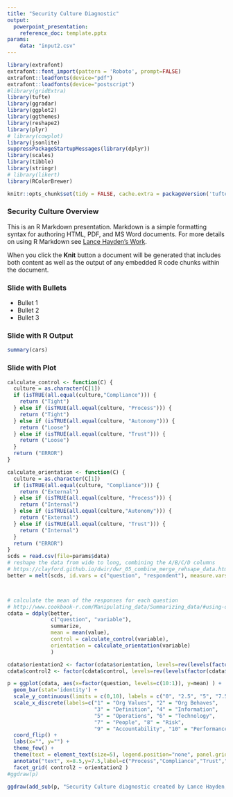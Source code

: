 ```yaml
---
title: "Security Culture Diagnostic"
output: 
  powerpoint_presentation:
    reference_doc: template.pptx
params: 
    data: "input2.csv"
---
```


```r
library(extrafont)
extrafont::font_import(pattern = 'Roboto', prompt=FALSE)
extrafont::loadfonts(device="pdf")
extrafont::loadfonts(device="postscript")
#library(gridExtra)
library(tufte)
library(ggradar)
library(ggplot2)
library(ggthemes)
library(reshape2)
library(plyr)
# library(cowplot)
library(jsonlite)
suppressPackageStartupMessages(library(dplyr))
library(scales)
library(tibble)
library(stringr)
# library(likert)
library(RColorBrewer)

knitr::opts_chunk$set(tidy = FALSE, cache.extra = packageVersion('tufte'))
```

### Security Culture Overview

This is an R Markdown presentation. Markdown is a simple formatting 
syntax for authoring HTML, PDF, and MS Word documents. For more 
details on using R Markdown see [Lance Hayden's Work](http://rmarkdown.rstudio.com).

When you click the **Knit** button a document will be generated that 
includes both content as well as the output of any embedded R code 
chunks within the document.

### Slide with Bullets

- Bullet 1
- Bullet 2
- Bullet 3

### Slide with R Output

```r
summary(cars)
```
### Slide with Plot

```r
calculate_control <- function(C) {
  culture = as.character(C[1])
  if (isTRUE(all.equal(culture,"Compliance"))) {
    return ("Tight")
  } else if (isTRUE(all.equal(culture, "Process"))) {
    return ("Tight")
  } else if (isTRUE(all.equal(culture, "Autonomy"))) {
    return ("Loose")
  } else if (isTRUE(all.equal(culture, "Trust"))) {
    return ("Loose")
  }
  return ("ERROR")
}

calculate_orientation <- function(C) {
  culture = as.character(C[1])
  if (isTRUE(all.equal(culture, "Compliance"))) {
    return ("External")
  } else if (isTRUE(all.equal(culture, "Process"))) {
    return ("Internal")
  } else if (isTRUE(all.equal(culture,"Autonomy"))) {
    return ("External")
  } else if (isTRUE(all.equal(culture, "Trust"))) {
    return ("Internal")
  }
  return ("ERROR")
} 
scds = read.csv(file=params$data)
# reshape the data from wide to long, combining the A/B/C/D columns
# https://clayford.github.io/dwir/dwr_05_combine_merge_rehsape_data.html
better = melt(scds, id.vars = c("question", "respondent"), measure.vars = c("Compliance","Autonomy","Trust","Process"))



# calculate the mean of the responses for each question
# http://www.cookbook-r.com/Manipulating_data/Summarizing_data/#using-ddply
cdata = ddply(better, 
              c("question", "variable"), 
              summarize, 
              mean = mean(value), 
              control = calculate_control(variable),
              orientation = calculate_orientation(variable)
              )

cdata$orientation2 <- factor(cdata$orientation, levels=rev(levels(factor(cdata$orientation))))
cdata$control2 <- factor(cdata$control, levels=rev(levels(factor(cdata$control))))

p = ggplot(cdata, aes(x=factor(question, levels=c(10:1)), y=mean) ) +
  geom_bar(stat='identity') + 
  scale_y_continuous(limits = c(0,10), labels = c("0", "2.5", "5", "7.5", "10")) +
  scale_x_discrete(labels=c("1" = "Org Values", "2" = "Org Behaves",
                            "3" = "Definition", "4" = "Information",
                            "5" = "Operations", "6" = "Technology",
                            "7" = "People", "8" = "Risk",
                            "9" = "Accountability", "10" = "Performance")) +
  coord_flip() + 
  labs(x="", y="") + 
  theme_few() +
  theme(text = element_text(size=5), legend.position="none", panel.grid.minor = element_line()) +
  annotate("text", x=8.5,y=7.5,label=c("Process","Compliance","Trust","Autonomy"), size=1.75) +
  facet_grid( control2 ~ orientation2 )
#ggdraw(p)

ggdraw(add_sub(p, "Security Culture diagnostic created by Lance Hayden, PhD (CC BY-SA 4.0)", x = 0, hjust = 0, size=4))
```